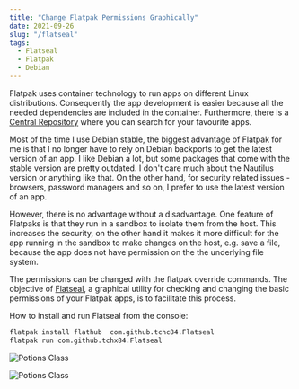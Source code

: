 ```yaml
---
title: "Change Flatpak Permissions Graphically"
date: 2021-09-26
slug: "/flatseal"
tags:
  - Flatseal
  - Flatpak
  - Debian
---
```


Flatpak uses container technology to run apps on different Linux distributions. Consequently the app development is easier because all the needed dependencies are included in the container. Furthermore, there is a [Central Repository](https://flathub.org/home) where you can search for your favourite apps.

Most of the time I use Debian stable, the biggest advantage of Flatpak for me is that I no longer have to rely on Debian backports to get the latest version of an app. I like Debian a lot, but some packages that come with the stable version are pretty outdated. I don't care much about the Nautilus version or anything like that. On the other hand, for security related issues - browsers, password managers and so on, I prefer to use the latest version of an app.

However, there is no advantage without a disadvantage. One feature of Flatpaks is that they run in a sandbox to isolate them from the host. This increases the security, on the other hand it makes it more difficult for the app running in the sandbox to make changes on the host, e.g. save a file, because the app does not have permission on the the underlying file system.

The permissions can be changed with the flatpak override commands. The objective of [Flatseal](https://flathub.org/apps/details/com.github.tchx84.Flatseal), a graphical utility for checking and changing the basic permissions of your Flatpak apps, is to facilitate this process.

How to install and run Flatseal from the console:
``` bash
flatpak install flathub  com.github.tchc84.Flatseal
flatpak run com.github.tchx84.Flatseal
```
![Potions Class](./install.png)

![Potions Class](./flatseal.png)
